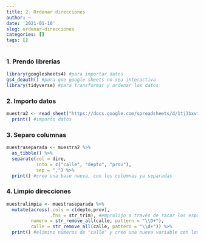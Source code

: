 ```yaml
---
title: 2. Ordenar direcciones
author: ~
date: '2021-01-10'
slug: ordenar-direcciones
categories: []
tags: []
---
```


### 1. Prendo librerías

```r

library(googlesheets4) #para importar datos
gs4_deauth() #para que google sheets no sea interactiva
library(tidyverse) #para transformar y ordenar los datos

```

### 2. Importo datos

```r

muestra2 <- read_sheet("https://docs.google.com/spreadsheets/d/1tj3bxvmUpv9jzrC0_RIcx5Z5sEUL58amCK5tySFXGhQ/edit?usp=sharing") %>% 
  print() #importo datos
```

### 3. Separo columnas

```r
muestraseparada <- muestra2 %>% 
  as_tibble() %>% 
  separate(col = dire,
           into = c("calle", "depto", "prov"),
           sep = ",") %>% 
  print() #creo una base nueva, con los columnas ya separadas

```

### 4. Limpio direcciones

```r
muestralimpia <- muestraseparada %>% 
  mutate(across(.cols = c(depto,prov),
                .fns = str_trim), #emprolijo a través de sacar los espacios
         numero = str_remove_all(calle, pattern = "\\D+"),
         calle = str_remove_all(calle, pattern = "\\d+")) %>% 
  print() #elimino números de "calle" y creo una nueva variable con los números
```


